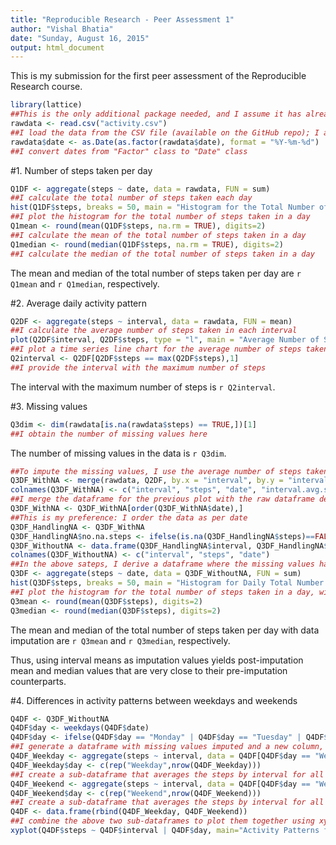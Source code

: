 ```yaml
---
title: "Reproducible Research - Peer Assessment 1"
author: "Vishal Bhatia"
date: "Sunday, August 16, 2015"
output: html_document
---
```


This is my submission for the first peer assessment of the Reproducible Research course.

```r
library(lattice)
##This is the only additional package needed, and I assume it has already been downloaded onto your system
rawdata <- read.csv("activity.csv")
##I load the data from the CSV file (available on the GitHub repo); I assume that the CSV file is saved in the working directory
rawdata$date <- as.Date(as.factor(rawdata$date), format = "%Y-%m-%d")
##I convert dates from "Factor" class to "Date" class
```

#1. Number of steps taken per day
```r
Q1DF <- aggregate(steps ~ date, data = rawdata, FUN = sum)
##I calculate the total number of steps taken each day
hist(Q1DF$steps, breaks = 50, main = "Histogram for the Total Number of Steps taken in a Day", xlab = "No. of Steps", ylab = "Frequency")
##I plot the histogram for the total number of steps taken in a day
Q1mean <- round(mean(Q1DF$steps, na.rm = TRUE), digits=2)
##I calculate the mean of the total number of steps taken in a day
Q1median <- round(median(Q1DF$steps, na.rm = TRUE), digits=2)
##I calculate the median of the total number of steps taken in a day
```

The mean and median of the total number of steps taken per day are `r Q1mean` and `r Q1median`, respectively.


#2. Average daily activity pattern
```r
Q2DF <- aggregate(steps ~ interval, data = rawdata, FUN = mean)
##I calculate the average number of steps taken in each interval
plot(Q2DF$interval, Q2DF$steps, type = "l", main = "Average Number of Steps taken in every 5-Minute Interval", xlab = "5-Min. Interval", ylab = "Avg. No. of Steps")
##I plot a time series line chart for the average number of steps taken in every 5-minute interval
Q2interval <- Q2DF[Q2DF$steps == max(Q2DF$steps),1]
##I provide the interval with the maximum number of steps
```

The interval with the maximum number of steps is `r Q2interval`.


#3. Missing values
```r
Q3dim <- dim(rawdata[is.na(rawdata$steps) == TRUE,])[1]
##I obtain the number of missing values here
```

The number of missing values in the data is `r Q3dim`.

```r
##To impute the missing values, I use the average number of steps taken in the corresponding 5-minute interval
Q3DF_WithNA <- merge(rawdata, Q2DF, by.x = "interval", by.y = "interval")
colnames(Q3DF_WithNA) <- c("interval", "steps", "date", "interval.avg.steps")
##I merge the dataframe for the previous plot with the raw dataframe derived earlier to obtain a dataframe with the actual number of steps, and the average number of steps taken in the corresponding 5-minute interval
Q3DF_WithNA <- Q3DF_WithNA[order(Q3DF_WithNA$date),]
##This is my preference: I order the data as per date
Q3DF_HandlingNA <- Q3DF_WithNA
Q3DF_HandlingNA$no.na.steps <- ifelse(is.na(Q3DF_HandlingNA$steps)==FALSE, Q3DF_HandlingNA$steps, Q3DF_HandlingNA$interval.avg.steps)
Q3DF_WithoutNA <- data.frame(Q3DF_HandlingNA$interval, Q3DF_HandlingNA$no.na.steps, Q3DF_HandlingNA$date)
colnames(Q3DF_WithoutNA) <- c("interval", "steps", "date")
##In the above sateps, I derive a dataframe where the missing values have been replaced by the average number of steps taken in the corresponding 5-minute interval
Q3DF <- aggregate(steps ~ date, data = Q3DF_WithoutNA, FUN = sum)
hist(Q3DF$steps, breaks = 50, main = "Histogram for Daily Total Number of Steps (with NAs imputed)", xlab = "No. of Steps", ylab = "Frequency")
##I plot the histogram for the total number of steps taken in a day, with the imputed data
Q3mean <- round(mean(Q3DF$steps), digits=2)
Q3median <- round(median(Q3DF$steps), digits=2)
```

The mean and median of the total number of steps taken per day with data imputation are `r Q3mean` and `r Q3median`, respectively.

Thus, using interval means as imputation values yields post-imputation mean and median values that are very close to their pre-imputation counterparts.


#4. Differences in activity patterns between weekdays and weekends
```r
Q4DF <- Q3DF_WithoutNA
Q4DF$day <- weekdays(Q4DF$date)
Q4DF$day <- ifelse(Q4DF$day == "Monday" | Q4DF$day == "Tuesday" | Q4DF$day == "Wednesday" | Q4DF$day == "Thursday" | Q4DF$day == "Friday", "Weekday", "Weekend")
##I generate a dataframe with missing values imputed and a new column, which indicates whether the day is a weekday or a weekend
Q4DF_Weekday <- aggregate(steps ~ interval, data = Q4DF[Q4DF$day == "Weekday",], FUN = mean)
Q4DF_Weekday$day <- c(rep("Weekday",nrow(Q4DF_Weekday)))
##I create a sub-dataframe that averages the steps by interval for all weekdays
Q4DF_Weekend <- aggregate(steps ~ interval, data = Q4DF[Q4DF$day == "Weekend",], FUN = mean)
Q4DF_Weekend$day <- c(rep("Weekend",nrow(Q4DF_Weekend)))
##I create a sub-dataframe that averages the steps by interval for all weekends
Q4DF <- data.frame(rbind(Q4DF_Weekday, Q4DF_Weekend))
##I combine the above two sub-dataframes to plot them together using xyplot
xyplot(Q4DF$steps ~ Q4DF$interval | Q4DF$day, main="Activity Patterns for Weekdays/Weekends (with Imputed Values)", xlab="Interval", ylab="Avg. No. of Steps", layout=c(1,2), type="l")
```